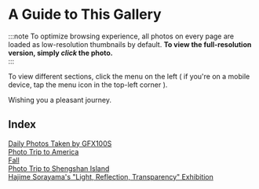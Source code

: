 # A Guide to This Gallery


<Flow />

:::note
 To optimize browsing experience, all photos on every page are loaded as low-resolution thumbnails by default. **To view the full-resolution version, simply *click* the photo.**  
:::

 To view different sections, click the menu on the left ( if you're on a mobile device, tap the menu icon in the top-left corner ).  

 Wishing you a pleasant journey.

## Index

[Daily Photos Taken by GFX100S](./daily%20photos%20taken%20by%20GFX100S/)  
[Photo Trip to America](./Photo%20Trip%20to%20America/)   
[Fall](Fall)  
[Photo Trip to Shengshan Island](./Photo%20Trip%20to%20Shengshan%20Island/)  
[Hajime Sorayama's "Light, Reflection, Transparency" Exhibition](./Hajime%20Sorayama/)  



